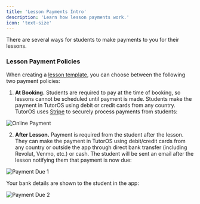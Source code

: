 ```yaml
---
title: 'Lesson Payments Intro'
description: 'Learn how lesson payments work.'
icon: 'text-size'
---
```


There are several ways for students to make payments to you for their lessons.

### Lesson Payment Policies

When creating a [lesson template](/templates/lesson-template-intro), you can choose between the following two payment policies:

1. **At Booking.**
Students are required to pay at the time of booking, so lessons cannot be scheduled until payment is made. Students make the payment in TutorOS using debit or credit cards from any country. TutorOS uses <a href="https://stripe.com" target="_blank">Stripe</a> to securely process payments from students:

![Online Payment](/images/online-payment.png)

2. **After Lesson.**
Payment is required from the student after the lesson. They can make the payment in TutorOS using debit/credit cards from any country or outside the app through direct bank transfer (including Revolut, Venmo, etc.) or cash. The student will be sent an email after the lesson notifying them that payment is now due:

![Payment Due 1](/images/payment-due-email-1.png)

Your bank details are shown to the student in the app:

![Payment Due 2](/images/payment-due-email-2.png)
